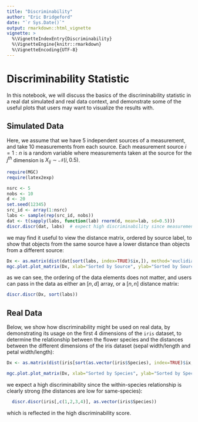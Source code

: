 ```yaml
---
title: "Discriminability"
author: "Eric Bridgeford"
date: "`r Sys.Date()`"
output: rmarkdown::html_vignette
vignette: >
  %\VignetteIndexEntry{Discriminability}
  %\VignetteEngine{knitr::rmarkdown}
  %\VignetteEncoding{UTF-8}
---
```


# Discriminability Statistic

In this notebook, we will discuss the basics of the discriminability statistic in a real dat simulated and real data context, and demonstrate some of the useful plots that users may want to visualize the results with.

## Simulated Data

Here, we assume that we have 5 independent sources of a measurement, and take 10 measurements from each source. Each measurement source $i = 1:n$ is a random variable where measurements taken at the source for the $j^{th}$ dimension is $X_{ij} \sim \mathcal{N}(i, 0.5)$.

```r
require(MGC)
require(latex2exp)

nsrc <- 5
nobs <- 10
d <- 20
set.seed(12345)
src_id <- array(1:nsrc)
labs <- sample(rep(src_id, nobs))
dat <- t(sapply(labs, function(lab) rnorm(d, mean=lab, sd=0.5)))
discr.discr(dat, labs)  # expect high discriminability since measurements taken at a source have the same mean and sd of only 0.5
```

we may find it useful to view the distance matrix, ordered by source label, to show that objects from the same source have a lower distance than objects from a different source:

```R
Dx <- as.matrix(dist(dat[sort(labs, index=TRUE)$ix,]), method='euclidian')
mgc.plot.plot_matrix(Dx, xlab="Sorted by Source", ylab="Sorted by Source", title="Distance Matrix for Simulated Data", legend.name="dist(x, y)")
```

as we can see, the ordering of the data elements does not matter, and users can pass in the data as either an $[n, d]$ array, or a $[n, n]$ distance matrix:

```r
discr.discr(Dx, sort(labs))
```
## Real Data

Below, we show how discriminability might be used on real data, by demonstrating its usage on the first $4$ dimensions of the `iris` dataset, to determine the relationship between the flower species and the distances between the different dimensions of the iris dataset (sepal width/length and petal width/length):

```r
Dx <- as.matrix(dist(iris[sort(as.vector(iris$Species), index=TRUE)$ix,]))

mgc.plot.plot_matrix(Dx, xlab="Sorted by Species", ylab="Sorted by Species", title="Distance Matrix for Iris Dataset", legend.name=TeX("$dist(x, y)$"))
```

we expect a high discriminability since the within-species relationship is clearly strong (the distances are low for same-species):

```r
  discr.discr(iris[,c(1,2,3,4)], as.vector(iris$Species))
```

which is reflected in the high discriminability score.
